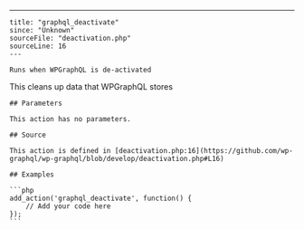 ---
    title: "graphql_deactivate"
    since: "Unknown"
    sourceFile: "deactivation.php"
    sourceLine: 16
    ---
    
    Runs when WPGraphQL is de-activated
This cleans up data that WPGraphQL stores
    
    ## Parameters
    
    This action has no parameters.
    
    ## Source

    This action is defined in [deactivation.php:16](https://github.com/wp-graphql/wp-graphql/blob/develop/deactivation.php#L16)

    ## Examples

    ```php
    add_action('graphql_deactivate', function() {
        // Add your code here
    });
    ```
    